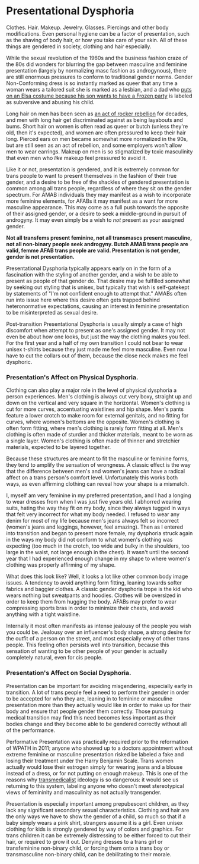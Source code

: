 
<Meta
  title="How Gender Dysphoria Manifests: Presentational Dysphoria"
  linkTitle="Presentational Dysphoria"
  description="Hoodies and sweatpants never go out of style."
/>

<Disclaimer />

# Presentational Dysphoria

Clothes. Hair. Makeup. Jewelry. Glasses. Piercings and other body modifications. Even personal hygiene can be a factor of presentation, such as the shaving of body hair, or how you take care of your skin. All of these things are gendered in society, clothing and hair especially.

While the sexual revolution of the 1960s and the business fashion craze of the 80s did wonders for blurring the gap between masculine and feminine presentation (largely by normalizing masc fashion as androgynous), there are still enormous pressures to conform to traditional gender norms. Gender Non-Conforming dress is so instantly marked as queer that any time a woman wears a tailored suit she is marked as a lesbian, and a dad who [puts on an Elsa costume because his son wants to have a Frozen party](https://twitter.com/cbsnews/status/1088441623846023168?lang=en) is labeled as subversive and abusing his child.

Long hair on men has been seen as [an act of rocker rebellion](https://www.youtube.com/watch?v=PbAoXw_DqvM) for decades, and men with long hair get discriminated against as being layabouts and bums. Short hair on women is often read as queer or butch (unless they're old, then it's expected), and women are often pressured to keep their hair long. Pierced ears on men became somewhat more normalized in the 90s, but are still seen as an act of rebellion, and some employers won't allow men to wear earrings. Makeup on men is so stigmatized by toxic masculinity that even men who *like* makeup feel pressured to avoid it.

Like it or not, presentation is gendered, and it is extremely common for trans people to want to present themselves in the fashion of their true gender, and a desire to be free of the shackles of gendered presentation is common among all trans people, regardless of where they sit on the gender spectrum. For AMAB individuals they may manifest as a wish to incorporate more feminine elements, for AFABs it may manifest as a want for more masculine appearance. This may come as a full push towards the opposite of their assigned gender, or a desire to seek a middle-ground in pursuit of androgyny. It may even simply be a wish to *not* present as your assigned gender.

**Not all transfems present feminine, not all transmascs present masculine, not all non-binary people seek androgyny. Butch AMAB trans people are valid, femme AFAB trans people are valid. Presentation is not gender, gender is not presentation.**

Presentational Dysphoria typically appears early on in the form of a fascination with the styling of another gender, and a wish to be able to present as people of that gender do. That desire may be fulfilled somewhat by seeking out styling that is unisex, but typically that wish is self-gatekept by statements of "I'm not confident enough to attempt that." AMABs often run into issue here where this desire often gets trapped behind heteronormative expectations, causing an interest in feminine presentation to be misinterpreted as sexual desire.

Post-transition Presentational Dysphoria is usually simply a case of high discomfort when attempt to present as one's assigned gender. It may not even be about how one looks, but just the way the clothing makes you feel. For the first year and a half of my own transition I could not bear to wear unisex t-shirts because they just made me feel more masculine. Even now I have to cut the collars out of them, because the close neck makes me feel dysphoric.

### Presentation's Affect on Physical Dysphoria.

<Gutter>
  <Tweet unified>
    <Tweet id="1215716435068100611" />
    <Tweet id="1215716435974066176" />
    <Tweet id="1215716436980703233" />
    <Tweet id="1215716438020849664" />
  </Tweet>
</Gutter>


Clothing can also play a major role in the level of physical dysphoria a person experiences. Men's clothing is always cut very boxy, straight up and down on the vertical and very square in the horizontal. Women's clothing is cut for more curves, accentuating waistlines and hip shape. Men's pants feature a lower crotch to make room for external genitals, and no fitting for curves, where women's bottoms are the opposite. Women's clothing is often form fitting, where men's clothing is rarely form fitting at all. Men's clothing is often made of sturdier and thicker materials, meant to be worn as a single layer. Women's clothing is often made of thinner and stretchier materials, expected to be layered together.

Because these structures are meant to fit the masculine or feminine forms, they tend to amplify the sensation of wrongness. A classic effect is the way that the difference between men's and women's jeans can have a radical affect on a trans person's comfort level. Unfortunately this works both ways, as even affirming clothing can reveal how your shape is a mismatch.

I, myself am very feminine in my preferred presentation, and I had a longing to wear dresses from when I was just five years old. I abhorred wearing suits, hating the way they fit on my body, since they always tugged in ways that felt very incorrect for what my body needed. I refused to wear any denim for most of my life because men's jeans always felt so incorrect (women's jeans and leggings, however, feel amazing). Then as I entered into transition and began to present more female, my dysphoria struck again in the ways my body did not conform to what women's clothing was expecting (too much in the crotch, too wide and bulky in the shoulders, too large in the waist, not large enough in the chest). It wasn't until the second year that I had experienced enough change in my shape to where women's clothing was properly affirming of my shape.

What does this look like? Well, it looks a lot like other common body image issues. A tendency to avoid anything form fitting, leaning towards softer fabrics and baggier clothes. A classic gender dysphoria trope is the kid who wears nothing but sweatpants and hoodies. Clothes will be oversized in order to keep them from hugging the body. AFABs may prefer to wear compressing sports bras in order to minimize their chests, and avoid anything with a tight waistline.

<Gutter>
  <Tweet id="1191555135756853249" />
</Gutter>

Internally it most often manifests as intense jealousy of the people you wish you could be. Jealousy over an influencer's body shape, a strong desire for the outfit of a person on the street, and most especially envy of other trans people. This feeling often persists well into transition, because this sensation of wanting to be other people of your gender is actually completely natural, even for cis people.


### Presentation's Affect on Social Dysphoria.

Presentation can be important for avoiding misgendering, especially early in transition. A lot of trans people feel a need to perform their gender in order to be accepted for who they are, leaning in to feminine or masculine presentation more than they actually would like in order to make up for their body and ensure that people gender them correctly. Those pursuing medical transition may find this need becomes less important as their bodies change and they become able to be gendered correctly without all of the performance.

Performative Presentation was practically required prior to the reformation of WPATH in 2011; anyone who showed up to a doctors appointment without extreme feminine or masculine presentation risked be labeled a fake and losing their treatment under the Harry Benjamin Scale. Trans women actually would lose their estrogen simply for wearing jeans and a blouse instead of a dress, or for not putting on enough makeup. This is one of the reasons why [transmedicalist](https://en.wikipedia.org/wiki/Transmedicalism) ideology is so dangerous: it would see us returning to this system, labeling anyone who doesn't meet stereotypical views of femininity and masculinity as not actually transgender.

Presentation is especially important among prepubescent children, as they lack any significant secondary sexual characteristics. Clothing and hair are the only ways we have to show the gender of a child, so much so that if a baby simply wears a pink shirt, strangers assume it is a girl. Even unisex clothing for kids is strongly gendered by way of colors and graphics. For trans children it can be extremely distressing to be either forced to cut their hair, or required to grow it out. Denying dresses to a trans girl or transfeminine non-binary child, or forcing them onto a trans boy or transmasculine non-binary child, can be debilitating to their morale.
